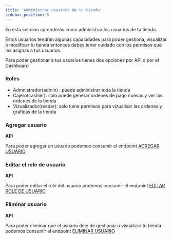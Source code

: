 ```yaml
---
title: 'Administrar usuarios de tu tienda'
sidebar_position: 5
---
```


En esta seccion aprenderás como administrar los usuarios de tu tienda.

Estos usuarios tendran algunas capacidades para poder gestiona, visualizar o modificar tu tienda
entonces debes tener cuidado con los permisos que les asignas a tus usuarios.

Para poder gestionar a tus usuarios tienes dos opciones por API o por el Dashboard

### Roles

- Admnistrador(admin) : puede administrar toda la tienda
- Cajero(cashier): solo puede generar ordenes de pago nuevas y ver las ordenes de la tienda
- Vizualizador(reader): solo tiene permisos para vizualisar las ordenes y graficas de la tienda

### Agregar usuario

**API**

Para poder agregar un usuario podemos consumir el endpoint [AGREGAR USUARIO](/api#/operations/PostV1StoreAddUser)

### Editar el role de usuario

**API**

Para poder editar el role del usuario podemos consumir el endpoint [EDITAR ROLE DE USUARIO](/api#/operations/PutV1StoreEditUser)

### Eliminar usuario

**API**

Para poder eliminar que el usuario deje de gestionar o visualizar tu tienda podemos consumir el endpoint [ELIMINAR USUARIO](/api#/operations/DeleteV1StoreRemoveUser)


